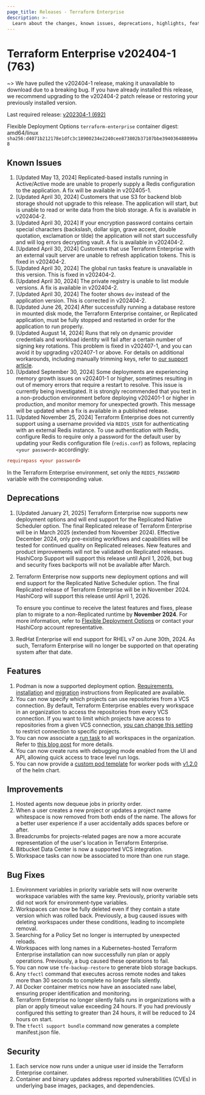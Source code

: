 ```yaml
---
page_title: Releases - Terraform Enterprise
description: >-
  Learn about the changes, known issues, deprecations, highlights, features, improvements, bug fixes, and security fixes for the v202404-1 (763) release.
---
```


# Terraform Enterprise v202404-1 (763)

~> We have pulled the v202404-1 release, making it unavailable to download due to a breaking bug. If you have already installed this release, we recommend upgrading to the v202404-2 patch release or restoring your previously installed version.

Last required release: [v202304-1 (692)](/terraform/enterprise/releases/2023/v202304-1)

Flexible Deployment Options `terraform-enterprise` container digest: amd64/linux `sha256:d4071b212178e1dfc3c18900234e2240cee873802b37107bbe394036488099a8`

## Known Issues

1. [Updated May 13, 2024] Replicated-based installs running in Active/Active mode are unable to properly supply a Redis configuration to the application. A fix will be available in v202405-1.
1. [Updated April 30, 2024] Customers that use S3 for backend blob storage should not upgrade to this release. The application will start, but is unable to read or write data from the blob storage. A fix is available in v202404-2.
1. [Updated April 30, 2024] If your encryption password contains certain special characters (backslash, dollar sign, grave accent, double quotation, exclamation or tilde) the application will not start successfully and will log errors decrypting vault. A fix is available in v202404-2.
1. [Updated April 30, 2024] Customers that use Terraform Enterprise with an external vault server are unable to refresh application tokens. This is fixed in v202404-2.
1. [Updated April 30, 2024] The global run tasks feature is unavailable in this version. This is fixed in v202404-2.
1. [Updated April 30, 2024] The private registry is unable to list module versions. A fix is available in v202404-2.
1. [Updated April 30, 2024] The footer shows `dev` instead of the application version. This is corrected in v202404-2.
1. [Updated June 26, 2024] After successfully running a database restore in mounted disk mode, the Terraform Enterprise container, or Replicated application, must be fully stopped and restarted in order for the application to run properly.
1. [Updated August 14, 2024] Runs that rely on dynamic provider credentials and workload identity will fail after a certain number of signing key rotations. This problem is fixed in v202407-1, and you can avoid it by upgrading v202407-1 or above. For details on additional workarounds, including manually trimming keys, refer to [our support article](https://support.hashicorp.com/hc/en-us/articles/31715716966419-Issue-with-OIDC-Vault-key-rotation-mechanism-to-incorrectly-identify-the-newest-signing-key).
1. [Updated September 30, 2024] Some deployments are experiencing memory growth issues on v202401-1 or higher, sometimes resulting in out of memory errors that require a restart to resolve. This issue is currently being investigated. It is strongly recommended that you test in a non-production environment before deploying v202401-1 or higher in production, and monitor memory for unexpected growth. This message will be updated when a fix is available in a published release.
2. [Updated November 25, 2024] Terraform Enterprise does not currently support using a username provided via `REDIS_USER` for authenticating with an external Redis instance.
To use authentication with Redis, configure Redis to require only a password for the default user by updating your Redis configuration file (`redis.conf`) as follows, replacing `<your password>` accordingly:
```redis.conf
requirepass <your password>
```
In the Terraform Enterprise environment, set only the `REDIS_PASSWORD` variable with the corresponding value.


## Deprecations

1. [Updated January 21, 2025] Terraform Enterprise now supports new deployment options and will end support for the Replicated Native Scheduler option.
   The final Replicated release of Terraform Enterprise will be in March 2025 (extended from November 2024). Effective December 2024,
   only pre-existing workflows and capabilities will be tested for continued quality on Replicated releases. New features and product
   improvements will not be validated on Replicated releases. HashiCorp Support will support this release until April 1, 2026, but
   bug and security fixes backports will not be available after March.
1. Terraform Enterprise now supports new deployment options and will end support for the Replicated Native Scheduler option. The final Replicated release of Terraform Enterprise will be in November 2024. HashiCorp will support this release until April 1, 2026.

    To ensure you continue to receive the latest features and fixes, please plan to migrate to a non-Replicated runtime by **November 2024**. For more information, refer to [Flexible Deployment Options](/terraform/enterprise/v202404-1/flexible-deployments/) or contact your HashiCorp account representative.
1. RedHat Enterprise will end support for RHEL v7 on June 30th, 2024. As such, Terraform Enterprise will no longer be supported on that operating system after that date.

## Features

1. Podman is now a supported deployment option. [Requirements](/terraform/enterprise/v202404-1/flexible-deployments/install/podman/requirements), [installation](/terraform/enterprise/v202404-1/flexible-deployments/install/podman/install) and [migration](/terraform/enterprise/v202404-1/replicated/replicated-migration#migrate-to-podman) instructions from Replicated are available. 
1. You can now specify which projects can use repositories from a VCS connection. By default, Terraform Enterprise enables every workspace in an organization to access the repositories from every VCS connection. If you want to limit which projects have access to repositories from a given VCS connection, [you can change this setting](https://www.hashicorp.com/blog/terraform-cloud-improves-visibility-and-control-for-projects) to restrict connection to specific projects.
1. You can now associate a [run task](/terraform/cloud-docs/integrations/run-tasks) to all workspaces in the organization. Refer to [this blog post](https://www.hashicorp.com/blog/terraform-cloud-unveils-new-run-task-workflow-enhancements) for more details.
1. You can now create runs with debugging mode enabled from the UI and API, allowing quick access to trace level run logs.
1. You can now provide a [custom pod template](https://github.com/hashicorp/terraform-enterprise-helm/blob/main/values.yaml#L161-L168) for worker pods with [v1.2.0](https://github.com/hashicorp/terraform-enterprise-helm/releases/tag/v1.2.0) of the helm chart.

## Improvements

1. Hosted agents now dequeue jobs in priority order.
1. When a user creates a new project or updates a project name whitespace is now removed from both ends of the name. The allows for a better user experience if a user accidentally adds spaces before or after.
1. Breadcrumbs for projects-related pages are now a more accurate representation of the user's location in Terraform Enterprise.
1. Bitbucket Data Center is now a supported VCS integration.
1. Workspace tasks can now be associated to more than one run stage.

## Bug Fixes

1. Environment variables in priority variable sets will now overwrite workspace variables with the same key. Previously, priority variable sets did not work for environment-type variables.
1. Workspaces can now be fully deleted even if they contain a state version which was rolled back. Previously, a bug caused issues with deleting workspaces under these conditions, leading to incomplete removal.
1. Searching for a Policy Set no longer is interrupted by unexpected reloads.
1. Workspaces with long names in a Kubernetes-hosted Terraform Enterprise installation can now successfully run plan or apply operations. Previously, a bug caused these operations to fail. 
1. You can now use `tfe-backup-restore` to generate blob storage backups.
1. Any `tfectl` command that executes across remote nodes and takes more than 30 seconds to complete no longer fails silently.
1. All Docker container metrics now have an associated `name` label, ensuring proper identification and monitoring.
1. Terraform Enterprise no longer silently fails runs in organizations with a plan or apply timeout value exceeding 24 hours. If you had previously configured this setting to greater than 24 hours, it will be reduced to 24 hours on start.
1. The `tfectl support bundle` command now generates a complete manifest.json file.

## Security

1. Each service now runs under a unique user id inside the Terraform Enterprise container.
1. Container and binary updates address reported vulnerabilities (CVEs) in underlying base images, packages, and dependencies.
